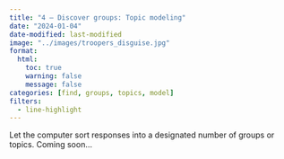 ```yaml
---
title: "4 — Discover groups: Topic modeling"
date: "2024-01-04"
date-modified: last-modified
image: "../images/troopers_disguise.jpg"
format:
  html:
    toc: true
    warning: false
    message: false
categories: [find, groups, topics, model]
filters:
  - line-highlight
---
```


Let the computer sort responses into a designated number of groups or topics. Coming soon...
